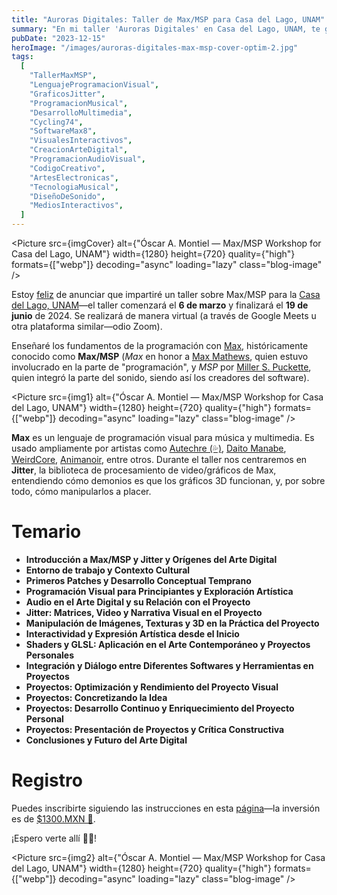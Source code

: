 ```yaml
---
title: "Auroras Digitales: Taller de Max/MSP para Casa del Lago, UNAM"
summary: "En mi taller 'Auroras Digitales' en Casa del Lago, UNAM, te guiaré a través del emocionante mundo de Jitter en Max/MSP. Aprenderás a crear visuales impresionantes y gráficos interactivos con la potencia de Max 8."
pubDate: "2023-12-15"
heroImage: "/images/auroras-digitales-max-msp-cover-optim-2.jpg"
tags:
  [
    "TallerMaxMSP",
    "LenguajeProgramacionVisual",
    "GraficosJitter",
    "ProgramacionMusical",
    "DesarrolloMultimedia",
    "Cycling74",
    "SoftwareMax8",
    "VisualesInteractivos",
    "CreacionArteDigital",
    "ProgramacionAudioVisual",
    "CodigoCreativo",
    "ArtesElectronicas",
    "TecnologiaMusical",
    "DiseñoDeSonido",
    "MediosInteractivos",
  ]
---
```



<Picture
  src={imgCover}
  alt={"Óscar A. Montiel — Max/MSP Workshop for Casa del Lago, UNAM"}
  width={1280}
  height={720}
  quality={"high"}
  formats={["webp"]}
  decoding="async"
  loading="lazy"
  class="blog-image"
/>

Estoy <a href="https://www.youtube.com/watch?v=2qYNa1GYgWs" target="_blank">feliz</a> de anunciar que impartiré un taller sobre Max/MSP para la <a href="https://casadellago.unam.mx/nuevo/archivos/artes-electronicos/programacion-de-visuales-interactivos" target="_blank">Casa del Lago, UNAM</a>—el taller comenzará el **6 de marzo** y finalizará el **19 de junio** de 2024. Se realizará de manera virtual (a través de Google Meets u otra plataforma similar—odio Zoom).

Enseñaré los fundamentos de la programación con <a href="https://cycling74.com/products/max" target="_blank">Max</a>, históricamente conocido como **Max/MSP** (_Max_ en honor a <a href="https://en.wikipedia.org/wiki/Max_Mathews" target="_blank">Max Mathews</a>, quien estuvo involucrado en la parte de "programación", y _MSP_ por <a href="https://en.wikipedia.org/wiki/Miller_Puckette" target="_blank">Miller S. Puckette</a>, quien integró la parte del sonido, siendo así los creadores del software).

<Picture
  src={img1}
  alt={"Óscar A. Montiel — Max/MSP Workshop for Casa del Lago, UNAM"}
  width={1280}
  height={720}
  quality={"high"}
  formats={["webp"]}
  decoding="async"
  loading="lazy"
  class="blog-image"
/>

**Max** es un lenguaje de programación visual para música y multimedia. Es usado ampliamente por artistas como <a href="https://open.spotify.com/intl-es/track/54PLdU0fHeun9jAeen3110?si=03b90158595944bf" target="_blank">Autechre (💦)</a>, <a href="https://www.youtube.com/watch?v=QsWc58zmBKI" target="_blank">Daito Manabe</a>, <a href="https://www.youtube.com/watch?v=sGBihTytEd0" target="_blank">WeirdCore</a>, <a href="https://www.youtube.com/playlist?list=PLNgUiXAsdpaVbq6BO8H0ZVS20h0A_o_2F" target="_blank">Animanoir</a>, entre otros. Durante el taller nos centraremos en **Jitter**, la biblioteca de procesamiento de video/gráficos de Max, entendiendo cómo demonios es que los gráficos 3D funcionan, y, por sobre todo, cómo manipularlos a placer.

# Temario

- **Introducción a Max/MSP y Jitter y Orígenes del Arte Digital**
- **Entorno de trabajo y Contexto Cultural**
- **Primeros Patches y Desarrollo Conceptual Temprano**
- **Programación Visual para Principiantes y Exploración Artística**
- **Audio en el Arte Digital y su Relación con el Proyecto**
- **Jitter: Matrices, Video y Narrativa Visual en el Proyecto**
- **Manipulación de Imágenes, Texturas y 3D en la Práctica del Proyecto**
- **Interactividad y Expresión Artística desde el Inicio**
- **Shaders y GLSL: Aplicación en el Arte Contemporáneo y Proyectos Personales**
- **Integración y Diálogo entre Diferentes Softwares y Herramientas en Proyectos**
- **Proyectos: Optimización y Rendimiento del Proyecto Visual**
- **Proyectos: Concretizando la Idea**
- **Proyectos: Desarrollo Continuo y Enriquecimiento del Proyecto Personal**
- **Proyectos: Presentación de Proyectos y Crítica Constructiva**
- **Conclusiones y Futuro del Arte Digital**

# Registro

Puedes inscribirte siguiendo las instrucciones en esta <a href="https://casadellago.unam.mx/nuevo/archivos/artes-electronicos/programacion-de-visuales-interactivos" target="_blank">página</a>—la inversión es de <a href="https://www.youtube.com/watch?v=rwPM01cbQBc" target="_blank">$1300.MXN 🤑</a>.

¡Espero verte allí 🤘😉!

<Picture
  src={img2}
  alt={"Óscar A. Montiel — Max/MSP Workshop for Casa del Lago, UNAM"}
  width={1280}
  height={720}
  quality={"high"}
  formats={["webp"]}
  decoding="async"
  loading="lazy"
  class="blog-image"
/>
